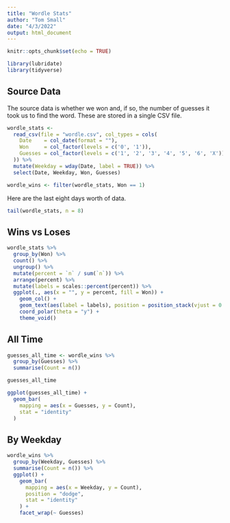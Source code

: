 ```yaml
---
title: "Wordle Stats"
author: "Tom Small"
date: "4/3/2022"
output: html_document
---
```


```r
knitr::opts_chunk$set(echo = TRUE)

library(lubridate)
library(tidyverse)
```

## Source Data

The source data is whether we won and, if so, the number of guesses it took us to find the word. These are stored in a single CSV file.

```r
wordle_stats <-
  read_csv(file = "wordle.csv", col_types = cols(
    Date    = col_date(format = ""),
    Won     = col_factor(levels = c('0', '1')),
    Guesses = col_factor(levels = c('1', '2', '3', '4', '5', '6', 'X'))
  )) %>%
  mutate(Weekday = wday(Date, label = TRUE)) %>%
  select(Date, Weekday, Won, Guesses)

wordle_wins <- filter(wordle_stats, Won == 1)
```

Here are the last eight days worth of data.

```r
tail(wordle_stats, n = 8)
```

## Wins vs Loses

```r
wordle_stats %>%
  group_by(Won) %>%
  count() %>%
  ungroup() %>%
  mutate(percent = `n` / sum(`n`)) %>%
  arrange(percent) %>%
  mutate(labels = scales::percent(percent)) %>%
  ggplot(., aes(x = "", y = percent, fill = Won)) +
    geom_col() +
    geom_text(aes(label = labels), position = position_stack(vjust = 0.5)) +
    coord_polar(theta = "y") +
    theme_void()
```

## All Time

```r
guesses_all_time <- wordle_wins %>%
  group_by(Guesses) %>%
  summarise(Count = n())

guesses_all_time
```

```r
ggplot(guesses_all_time) +
  geom_bar(
    mapping = aes(x = Guesses, y = Count),
    stat = "identity"
  )
```

## By Weekday

```r
wordle_wins %>%
  group_by(Weekday, Guesses) %>%
  summarise(Count = n()) %>%
  ggplot() +
    geom_bar(
      mapping = aes(x = Weekday, y = Count),
      position = "dodge",
      stat = "identity"
    ) +
    facet_wrap(~ Guesses)
```
